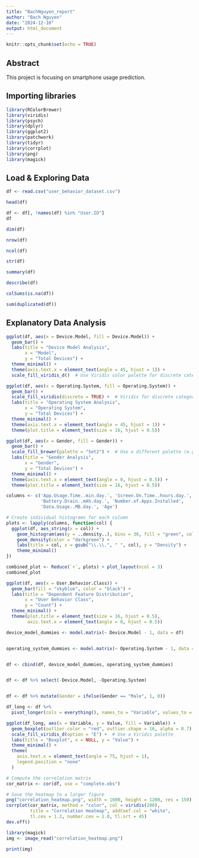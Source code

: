 ```yaml
---
title: "BachNguyen_report"
author: "Bach Nguyen"
date: "2024-12-10"
output: html_document
---
```


```r
knitr::opts_chunk$set(echo = TRUE)
```

## Abstract

This project is focusing on smartphone usage prediction. 

## Importing libraries

```r
library(RColorBrewer)
library(viridis)
library(psych)
library(dplyr)
library(ggplot2)
library(patchwork)
library(tidyr)
library(corrplot)
library(png)
library(magick)
```

## Load & Exploring Data

```r
df <- read.csv("user_behavior_dataset.csv")

head(df)

```

```r
df <- df[, !names(df) %in% "User.ID"]
df

```

```r
dim(df)
```

```r
nrow(df)

ncol(df)
```

```r
str(df)
```

```r
summary(df)
```

```r
describe(df)

```

```r
colSums(is.na(df))

```

```r
sum(duplicated(df))

```

## Explanatory Data Analysis

```r

ggplot(df, aes(x = Device.Model, fill = Device.Model)) +
  geom_bar() +
  labs(title = "Device Model Analysis", 
       x = "Model", 
       y = "Total Devices") +
  theme_minimal() +
  theme(axis.text.x = element_text(angle = 45, hjust = 1)) +
  scale_fill_viridis_d()  # Use Viridis color palette for discrete categories

```

```r
ggplot(df, aes(x = Operating.System, fill = Operating.System)) +
  geom_bar() +
  scale_fill_viridis(discrete = TRUE) +  # Viridis for discrete categories
  labs(title = "Operating System Analysis", 
       x = "Operating System", 
       y = "Total Devices") +
  theme_minimal() +
  theme(axis.text.x = element_text(angle = 45, hjust = 1)) +
  theme(plot.title = element_text(size = 16, hjust = 0.5))

```

```r
ggplot(df, aes(x = Gender, fill = Gender)) +
  geom_bar() +
  scale_fill_brewer(palette = "Set2") +  # Use a different palette (e.g., Set2)
  labs(title = "Gender Analysis", 
       x = "Gender", 
       y = "Total Devices") +
  theme_minimal() +
  theme(axis.text.x = element_text(angle = 0, hjust = 0.5)) +
  theme(plot.title = element_text(size = 16, hjust = 0.5))

```

```r
columns <- c('App.Usage.Time..min.day.', 'Screen.On.Time..hours.day.',
             'Battery.Drain..mAh.day.', 'Number.of.Apps.Installed',
             'Data.Usage..MB.day.', 'Age')

# Create individual histograms for each column
plots <- lapply(columns, function(col) {
  ggplot(df, aes_string(x = col)) +
    geom_histogram(aes(y = ..density..), bins = 30, fill = "green", color = "black", alpha = 0.7) +
    geom_density(color = "darkgreen") +
    labs(title = col, x = gsub("\\.\\.", " ", col), y = "Density") +
    theme_minimal()
})

combined_plot <- Reduce(`+`, plots) + plot_layout(ncol = 3)
combined_plot
```

```r
ggplot(df, aes(x = User.Behavior.Class)) +
  geom_bar(fill = "skyblue", color = "black") +  
  labs(title = "Dependent Feature Distribution", 
       x = "User Behavior Class", 
       y = "Count") +
  theme_minimal() +
  theme(plot.title = element_text(size = 16, hjust = 0.5),
        axis.text.x = element_text(angle = 0, hjust = 0.5))
```

```r
device_model_dummies <- model.matrix(~ Device.Model - 1, data = df)


operating_system_dummies <- model.matrix(~ Operating.System - 1, data = df)


df <- cbind(df, device_model_dummies, operating_system_dummies)


df <- df %>% select(-Device.Model, -Operating.System)


df <- df %>% mutate(Gender = ifelse(Gender == "Male", 1, 0))
```


```r
df_long <- df %>%
  pivot_longer(cols = everything(), names_to = "Variable", values_to = "Value")

ggplot(df_long, aes(x = Variable, y = Value, fill = Variable)) +
  geom_boxplot(outlier.color = "red", outlier.shape = 16, alpha = 0.7) +
  scale_fill_viridis_d(option = "E") +  # Use a Viridis palette
  labs(title = "Boxplot", x = NULL, y = "Value") +
  theme_minimal() +
  theme(
    axis.text.x = element_text(angle = 75, hjust = 1),
    legend.position = "none"
  )
```

```r
# Compute the correlation matrix
cor_matrix <- cor(df, use = "complete.obs")

# Save the heatmap to a larger figure
png("correlation_heatmap.png", width = 1600, height = 1200, res = 150)  # Adjust dimensions and resolution
corrplot(cor_matrix, method = "color", col = viridis(200), 
         title = "Correlation Heatmap", addCoef.col = "white", 
         tl.cex = 1.2, number.cex = 1.0, tl.srt = 45)
dev.off()
```

```r
library(magick)
img <- image_read("correlation_heatmap.png")

print(img)

```


